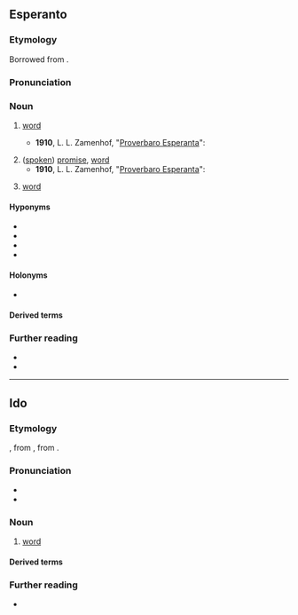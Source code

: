 ==Esperanto==

===Etymology===
Borrowed from {{bor|eo|de|Wort|t=word}}.

===Pronunciation===
{{eo-IPA|a=Eo-vorto.ogg}}

===Noun===
{{eo-head}}

# {{lb|eo|linguistics}} [[word]]
#* '''1910''', L. L. Zamenhof, "[https://eo.wikiquote.org/wiki/Zamenhofa_proverbaro Proverbaro Esperanta]":
#*: {{quote|eo|Por virta orelo ne danĝeras '''vorto''' malbela.|To a virtuous ear, an ugly '''word''' holds no danger.}}
#: {{syn|eo|termino}}
# ([[spoken]]) [[promise]], [[word]]
#* '''1910''', L. L. Zamenhof, "[https://eo.wikiquote.org/wiki/Zamenhofa_proverbaro Proverbaro Esperanta]":
#*: {{quote|eo|Estu sinjoro de via '''vorto'''.|Be a man of your '''word'''.}}
# {{lb|eo|computing}} [[word]]

====Hyponyms====
* {{l|eo|adjektivo|t=[[adjective]]}}
* {{l|eo|adverbo|t=[[adverb]]}}
* {{l|eo|substantivo|t=[[noun]]}}
* {{l|eo|verbo|t=[[verb]]}}

====Holonyms====
* {{l|eo|vortaro|t=[[dictionary]]}}

====Derived terms====
{{der4
|eo|{{l|eo|ĉefvorto|t=keyword}}
|{{l|eo|laŭvorta|t=word-for-word}}
|{{l|eo|pasvorto|t=password}}
|salutvorto
}}

===Further reading===
* {{pedialite|Esperanto grammar}}
* {{R:Zamenhof 1905|vort'}}

{{eo BRO|2}}
{{eo GCSE|14}}
{{Universala Vortaro}}

----

==Ido==

===Etymology===
{{io-bor|eo=vorto|word||Wort|nodot=1}}, from {{der|io|gem-pro|*wurdą}}, from {{der|io|ine-pro|*werdʰo-}}.

===Pronunciation===
* {{IPA|io|/ˈvɔr.to/}}
* {{hyphenation|io|vor|to}}

===Noun===
{{io-noun|vort}}

# [[word]]

====Derived terms====
{{der2|io
| {{l|io|vortaro||collection of words; vocabulary}}
| {{l|io|vortolibro||dictionary, wordbook}}
| {{l|io|vortope||verbatim, word for word, literal (translation)}}
| {{l|io|vortopa||verbatim, word for word, literal (translation)}}
| {{l|io|vortifar||to build words}}
| {{l|io|vortifo||word building}}
| {{l|io|vortala||verbal}}
| {{l|io|vortale||verbally}}
| {{l|io|vortoludo||word play, play on words}}
| {{l|io|pasovorto||password}}
}}

===Further reading===
* {{R:Dyer 1924|vort-o}}